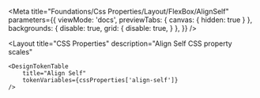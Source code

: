 
<Meta
    title="Foundations/Css Properties/Layout/FlexBox/AlignSelf"
    parameters={{
        viewMode: 'docs',
        previewTabs: {
            canvas: { hidden: true }
        },
        backgrounds: {
            disable: true,
            grid: {
                disable: true,
            }
        },
    }}
/>

<Layout
    title="CSS Properties"
    description="Align Self CSS property scales"
>
    <DesignTokenTable
        title="Align Self"
        tokenVariables={cssProperties['align-self']}
    />
</Layout>
